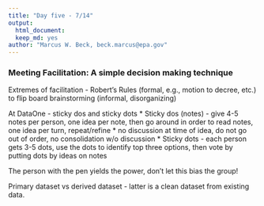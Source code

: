 ```yaml
---
title: "Day five - 7/14"
output: 
  html_document:
  keep_md: yes
author: "Marcus W. Beck, beck.marcus@epa.gov"
---
```


### Meeting Facilitation: A simple decision making technique

Extremes of facilitation - Robert's Rules (formal, e.g., motion to decree, etc.) to flip board brainstorming (informal, disorganizing)

At DataOne - sticky dos and sticky dots
* Sticky dos (notes) - give 4-5 notes per person, one idea per note, then go around in order to read notes, one idea per turn, repeat/refine
* no discussion at time of idea, do not go out of order, no consolidation w/o discussion
* Sticky dots - each person gets 3-5 dots, use the dots to identify top three options, then vote by putting dots by ideas on notes

The person with the pen yields the power, don't let this bias the group!

Primary dataset vs derived dataset - latter is a clean dataset from existing data. 

